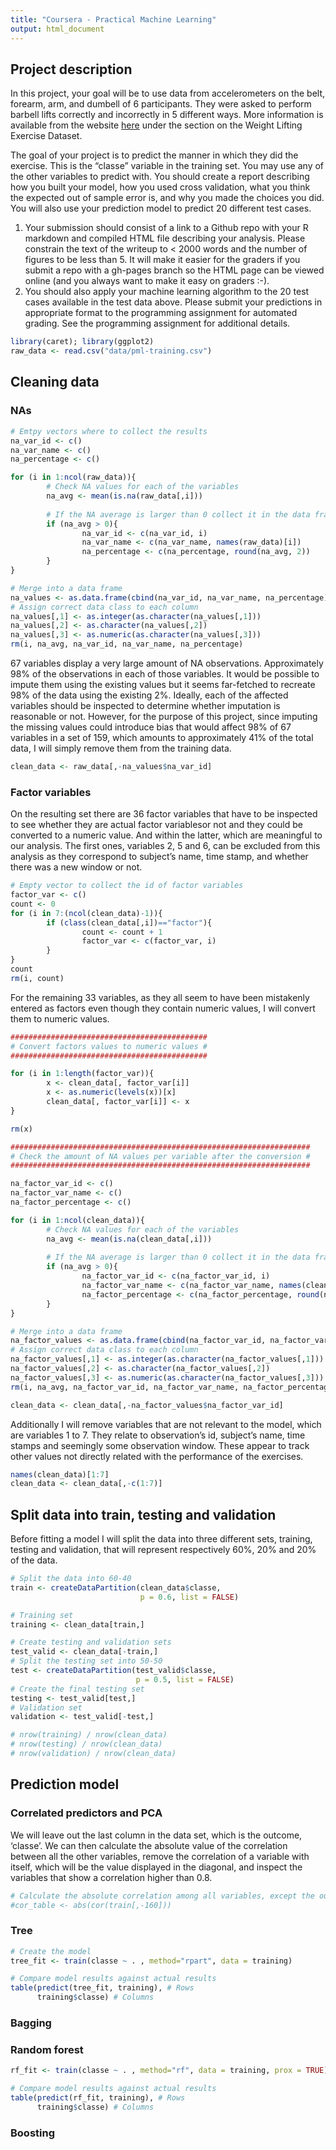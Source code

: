 ```yaml
---
title: "Coursera - Practical Machine Learning"
output: html_document
---
```


## Project description
In this project, your goal will be to use data from accelerometers on the belt, forearm, arm, and dumbell of 6 participants. They were asked to perform barbell lifts correctly and incorrectly in 5 different ways. More information is available from the website [here](http://groupware.les.inf.puc-rio.br/har) under the section on the Weight Lifting Exercise Dataset. 

The goal of your project is to predict the manner in which they did the exercise. This is the "classe" variable in the training set. You may use any of the other variables to predict with. You should create a report describing how you built your model, how you used cross validation, what you think the expected out of sample error is, and why you made the choices you did. You will also use your prediction model to predict 20 different test cases. 

1. Your submission should consist of a link to a Github repo with your R markdown and compiled HTML file describing your analysis. Please constrain the text of the writeup to < 2000 words and the number of figures to be less than 5. It will make it easier for the graders if you submit a repo with a gh-pages branch so the HTML page can be viewed online (and you always want to make it easy on graders :-).
2. You should also apply your machine learning algorithm to the 20 test cases available in the test data above. Please submit your predictions in appropriate format to the programming assignment for automated grading. See the programming assignment for additional details.

```r
library(caret); library(ggplot2)
raw_data <- read.csv("data/pml-training.csv")
```

## Cleaning data

### NAs
```r
# Emtpy vectors where to collect the results
na_var_id <- c()
na_var_name <- c()
na_percentage <- c()

for (i in 1:ncol(raw_data)){
        # Check NA values for each of the variables
        na_avg <- mean(is.na(raw_data[,i]))
        
        # If the NA average is larger than 0 collect it in the data frame
        if (na_avg > 0){
                na_var_id <- c(na_var_id, i)
                na_var_name <- c(na_var_name, names(raw_data)[i])
                na_percentage <- c(na_percentage, round(na_avg, 2))
        }
}

# Merge into a data frame
na_values <- as.data.frame(cbind(na_var_id, na_var_name, na_percentage))
# Assign correct data class to each column
na_values[,1] <- as.integer(as.character(na_values[,1]))
na_values[,2] <- as.character(na_values[,2])
na_values[,3] <- as.numeric(as.character(na_values[,3]))
rm(i, na_avg, na_var_id, na_var_name, na_percentage)
```
67 variables display a very large amount of NA observations. Approximately 98% of the observations in each of those variables. It would be possible to impute them using the existing values but it seems far-fetched to recreate 98% of the data using the existing 2%. Ideally, each of the affected variables should be inspected to determine whether imputation is reasonable or not. However, for the purpose of this project, since imputing the missing values could introduce bias that would affect 98% of 67 variables in a set of 159, which amounts to approximately 41% of the total data, I will simply remove them from the training data.
```r
clean_data <- raw_data[,-na_values$na_var_id]
```

### Factor variables

On the resulting set there are 36 factor variables that have to be inspected to see whether they are actual factor variablesor not and they could be converted to a numeric value. And within the latter, which are meaningful to our analysis. The first ones, variables 2, 5 and 6, can be excluded from this analysis as they correspond to subject's name, time stamp, and whether there was a new window or not.
```r
# Empty vector to collect the id of factor variables
factor_var <- c()
count <- 0
for (i in 7:(ncol(clean_data)-1)){
        if (class(clean_data[,i])=="factor"){
                count <- count + 1
                factor_var <- c(factor_var, i)
        }
}
count
rm(i, count)
```
For the remaining 33 variables, as they all seem to have been mistakenly entered as factors even though they contain numeric values, I will convert them to numeric values.

```r
############################################
# Convert factors values to numeric values #
############################################

for (i in 1:length(factor_var)){
        x <- clean_data[, factor_var[i]]
        x <- as.numeric(levels(x))[x]
        clean_data[, factor_var[i]] <- x
}

rm(x)

###################################################################
# Check the amount of NA values per variable after the conversion #
###################################################################

na_factor_var_id <- c()
na_factor_var_name <- c()
na_factor_percentage <- c()

for (i in 1:ncol(clean_data)){
        # Check NA values for each of the variables
        na_avg <- mean(is.na(clean_data[,i]))
        
        # If the NA average is larger than 0 collect it in the data frame
        if (na_avg > 0){
                na_factor_var_id <- c(na_factor_var_id, i)
                na_factor_var_name <- c(na_factor_var_name, names(clean_data)[i])
                na_factor_percentage <- c(na_factor_percentage, round(na_avg, 2))
        }
}

# Merge into a data frame
na_factor_values <- as.data.frame(cbind(na_factor_var_id, na_factor_var_name, na_factor_percentage))
# Assign correct data class to each column
na_factor_values[,1] <- as.integer(as.character(na_factor_values[,1]))
na_factor_values[,2] <- as.character(na_factor_values[,2])
na_factor_values[,3] <- as.numeric(as.character(na_factor_values[,3]))
rm(i, na_avg, na_factor_var_id, na_factor_var_name, na_factor_percentage)
```


```r
clean_data <- clean_data[,-na_factor_values$na_factor_var_id]
```

Additionally I will remove variables that are not relevant to the model, which are variables 1 to 7. They relate to observation's id, subject's name, time stamps and seemingly some observation window. These appear to track other values not directly related with the performance of the exercises.
```r
names(clean_data)[1:7]
clean_data <- clean_data[,-c(1:7)]
```

## Split data into train, testing and validation
Before fitting a model I will split the data into three different sets, training, testing and validation, that will represent respectively 60%, 20% and 20% of the data.
```r
# Split the data into 60-40
train <- createDataPartition(clean_data$classe,
                             p = 0.6, list = FALSE)

# Training set
training <- clean_data[train,]

# Create testing and validation sets
test_valid <- clean_data[-train,]
# Split the testing set into 50-50
test <- createDataPartition(test_valid$classe,
                            p = 0.5, list = FALSE)
# Create the final testing set
testing <- test_valid[test,]
# Validation set
validation <- test_valid[-test,]

# nrow(training) / nrow(clean_data)
# nrow(testing) / nrow(clean_data)
# nrow(validation) / nrow(clean_data)     
```

## Prediction model

### Correlated predictors and PCA

We will leave out the last column in the data set, which is the outcome, 'classe'. We can then calculate the absolute value of the correlation between all the other variables, remove the correlation of a variable with itself, which will be the value displayed in the diagonal, and inspect the variables that show a correlation higher than 0.8.
```r
# Calculate the absolute correlation among all variables, except the outcome
#cor_table <- abs(cor(train[,-160]))
```

### Tree
```r
# Create the model
tree_fit <- train(classe ~ . , method="rpart", data = training)

# Compare model results against actual results
table(predict(tree_fit, training), # Rows
      training$classe) # Columns
```


### Bagging

### Random forest
```r
rf_fit <- train(classe ~ . , method="rf", data = training, prox = TRUE)

# Compare model results against actual results
table(predict(rf_fit, training), # Rows
      training$classe) # Columns
```

### Boosting



